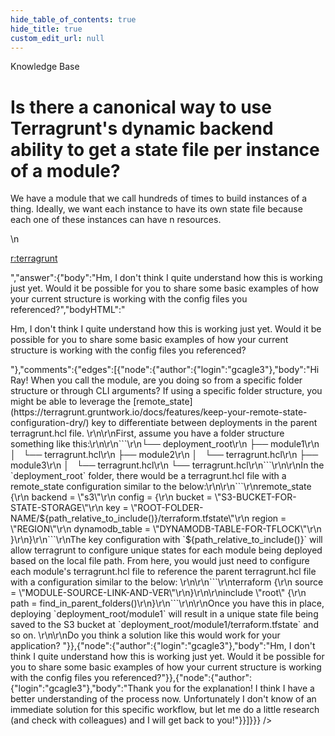 ```yaml
---
hide_table_of_contents: true
hide_title: true
custom_edit_url: null
---
```



<CenterLayout>
<span class="title">Knowledge Base</span>
<h1>Is there a canonical way to use Terragrunt&apos;s dynamic backend ability to get a state file per instance of a module?</h1>
<GitHub json={{"id":"D_kwDOF8slf84APPOk","number":345,"author":{"login":"rayterrill"},"title":"Is there a canonical way to use Terragrunt's dynamic backend ability to get a state file per instance of a module?","body":"We have a module that we call hundreds of times to build instances of a thing. Ideally, we want each instance to have its own state file because each one of these instances can have n resources.\r\n\r\n[r:terragrunt](https://github.com/gruntwork-io/terragrunt)","bodyHTML":"<p dir=\"auto\">We have a module that we call hundreds of times to build instances of a thing. Ideally, we want each instance to have its own state file because each one of these instances can have n resources.</p>\n<p dir=\"auto\"><a href=\"https://github.com/gruntwork-io/terragrunt\">r:terragrunt</a></p>","answer":{"body":"Hm, I don't think I quite understand how this is working just yet. Would it be possible for you to share some basic examples of how your current structure is working with the config files you referenced?","bodyHTML":"<p dir=\"auto\">Hm, I don't think I quite understand how this is working just yet. Would it be possible for you to share some basic examples of how your current structure is working with the config files you referenced?</p>"},"comments":{"edges":[{"node":{"author":{"login":"gcagle3"},"body":"Hi Ray! When you call the module, are you doing so from a specific folder structure or through CLI arguments? If using a specific folder structure, you might be able to leverage the [remote_state](https://terragrunt.gruntwork.io/docs/features/keep-your-remote-state-configuration-dry/) key to differentiate between deployments in the parent terragrunt.hcl file. \r\n\r\nFirst, assume you have a folder structure something like this:\r\n\r\n```\r\n└── deployment_root\r\n    ├── module1\r\n    │   └── terragrunt.hcl\r\n    ├── module2\r\n    │   └── terragrunt.hcl\r\n    ├── module3\r\n    │   └── terragrunt.hcl\r\n    └── terragrunt.hcl\r\n```\r\n\r\nIn the `deployment_root` folder, there would be a terragrunt.hcl file with a remote_state configuration similar to the below:\r\n\r\n```\r\nremote_state {\r\n    backend = \"s3\"\r\n    config = {\r\n        bucket          = \"S3-BUCKET-FOR-STATE-STORAGE\"\r\n        key             = \"ROOT-FOLDER-NAME/${path_relative_to_include()}/terraform.tfstate\"\r\n        region          = \"REGION\"\r\n        dynamodb_table  = \"DYNAMODB-TABLE-FOR-TFLOCK\"\r\n    }\r\n}\r\n```\r\nThe key configuration with `${path_relative_to_include()}` will allow terragrunt to configure unique states for each module being deployed based on the local file path. From here, you would just need to configure each module's terragrunt.hcl file to reference the parent terragrunt.hcl file with a configuration similar to the below: \r\n\r\n```\r\nterraform {\r\n    source = \"MODULE-SOURCE-LINK-AND-VER\"\r\n}\r\n\r\ninclude \"root\" {\r\n    path = find_in_parent_folders()\r\n}\r\n```\r\n\r\nOnce you have this in place, deploying `deployment_root/module1` will result in a unique state file being saved to the S3 bucket at `deployment_root/module1/terraform.tfstate` and so on. \r\n\r\nDo you think a solution like this would work for your application? "}},{"node":{"author":{"login":"gcagle3"},"body":"Hm, I don't think I quite understand how this is working just yet. Would it be possible for you to share some basic examples of how your current structure is working with the config files you referenced?"}},{"node":{"author":{"login":"gcagle3"},"body":"Thank you for the explanation! I think I have a better understanding of the process now. Unfortunately I don't know of an immediate solution for this specific workflow, but let me do a little research (and check with colleagues) and I will get back to you!"}}]}}} />

</CenterLayout>
  

<!-- ##DOCS-SOURCER-START
{
  "sourcePlugin": "github-discussions",
  "hash": "1bbfefacc05934d1eafc37ca92813dc7"
}
##DOCS-SOURCER-END -->
